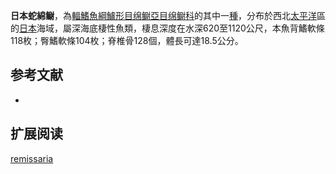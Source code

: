{{Speciesbox
| name = 日本蛇綿鳚
| image = 
| status = NE
| status_system = IUCN3.1
| genus = Lycenchelys
| species = remissaria
| authority = [[Fedorov|Fedorov]], 1995
| synonyms = *''Lycenchelys longirostris''<br /><small>Toyoshima, 1985</small>
}}

'''日本蛇綿鳚'''，為[[輻鰭魚綱|輻鰭魚綱]][[鱸形目|鱸形目]][[绵鳚亞目|绵鳚亞目]][[绵鳚科|绵鳚科]]的其中一[[種|種]]，分布於西北[[太平洋|太平洋]]區的[[日本|日本]]海域，屬深海底棲性魚類，棲息深度在水深620至1120公尺，本魚背鰭軟條118枚；臀鰭軟條104枚；脊椎骨128個，體長可達18.5公分。

==参考文献==
*{{FishBase_species|genus=Lycenchelys|species=remissaria|year=2011|month=12}}

== 扩展阅读 ==
{{refbegin}}
{{wikispecies-inline|Lycenchelys remissaria|日本蛇綿鳚}}
{{refend}}
{{Taxonbar|from=Q1099684}}

[[Category:蛇綿鳚属|remissaria]]


{{鱸形目小作品}}